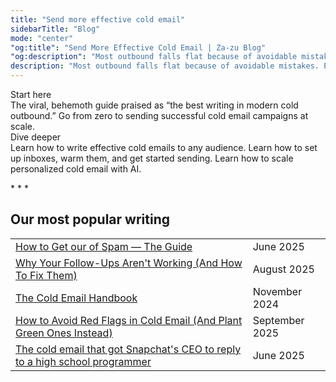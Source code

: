```yaml
---
title: "Send more effective cold email"
sidebarTitle: "Blog"
mode: "center"
"og:title": "Send More Effective Cold Email | Za-zu Blog"
"og:description": "Most outbound falls flat because of avoidable mistakes. Everything we write is designed to help you send emails that land meetings, close deals, and grow revenue."
description: "Most outbound falls flat because of avoidable mistakes. Everything we write is designed to help you send emails that land meetings, close deals, and grow revenue."
---
```



<div className="flex flex-col md:flex-row gap-4 pt-4">
  <div className="flex-1">
    <div className="text-left font-geist text-[14px] font-semibold leading-[14px] tracking-[-0.14px] text-[#085ED6] pb-1">Start here</div>
    <Card title="The Cold Email Handbook" img="/images/handbook.jpg" href="/handbook/cold-email/intro" arrow="true">
      The viral, behemoth guide praised as “the best writing in modern cold outbound.” Go from zero to sending successful cold email campaigns at scale. 
    </Card>
  </div>
  <div className="flex-1">
    <Columns cols={1}>
      <div className="text-left font-geist text-[14px] font-semibold leading-[14px] tracking-[-0.14px] text-[#085ED6] pb-1">Dive deeper</div>
      <Card title="Writing" href="/what-makes-a-good-cold-email" arrow="true">
        Learn how to write effective cold emails to any audience.
      </Card>
      <Card title="Infrastructure" href="/handbook/cold-email/the-infrastructure" arrow="true">
        Learn how to set up inboxes, warm them, and get started sending.
      </Card>
      <Card title="Scaling" href="/level-up-your-cold-outreach-with-campaign-stacking" arrow="true">
        Learn how to scale personalized cold email with AI.
      </Card>
    </Columns>
  </div>
</div>

<span className='flex justify-center pt-6'>* * *</span> 

## Our most popular writing

|  |                           |
| -------- | ------------------------------------- |
| [How to Get our of Spam — The Guide](/how-to-get-out-of-spam)      | June 2025                          |
| [Why Your Follow-Ups Aren't Working (And How To Fix Them)](follow-ups-arent-working-how-to-fix) | August 2025
| [The Cold Email Handbook](/handbook/cold-email/intro)      | November 2024
| [How to Avoid Red Flags in Cold Email (And Plant Green Ones Instead)](/how-to-avoid-red-flags-in-cold-email-and-plant-green-ones-instead)| September 2025
| [The cold email that got Snapchat's CEO to reply to a high school programmer](/great-cold-emails-snapchat) | June 2025|
